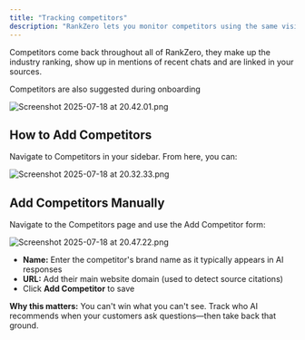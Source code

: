 ```yaml
---
title: "Tracking competitors"
description: "RankZero lets you monitor competitors using the same visibility metrics, so you can see who AI is promoting alongside (or instead of) you."
---
```


Competitors come back throughout all of RankZero, they make up the industry ranking, show up in mentions of recent chats and are linked in your sources.

<Info>
  Competitors are also suggested during onboarding
</Info>

![Screenshot 2025-07-18 at 20.42.01.png](/images/Screenshot2025-07-18at20.42.01.png)

## How to Add Competitors

Navigate to Competitors in your sidebar. From here, you can:

![Screenshot 2025-07-18 at 20.32.33.png](/images/Screenshot2025-07-18at20.32.33.png)

## Add Competitors Manually

Navigate to the Competitors page and use the Add Competitor form:

![Screenshot 2025-07-18 at 20.47.22.png](/images/Screenshot2025-07-18at20.47.22.png)

- **Name:** Enter the competitor's brand name as it typically appears in AI responses
- **URL:** Add their main website domain (used to detect source citations)
- Click **Add Competitor** to save

**Why this matters:** You can't win what you can't see. Track who AI recommends when your customers ask questions—then take back that ground.